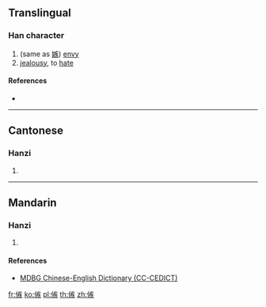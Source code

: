 {{character info/new}}
==Translingual==

===Han character===
{{Han char|rn=9|rad=人|as=10|sn=12|four=|canj=OKOK|ids=⿰亻疾}}

# (same as [[嫉]]) [[envy]]
# [[jealousy]], to [[hate]]

====References====
* {{Han ref|kx=0113.030|hdz=10205.010|uh=3475|ud=13429}}

----

==Cantonese==

===Hanzi===
{{yue-hanzi|jyut=[[zat6]]|y=jat6}}

# {{defn|lang=yue|sort=人10}}

----

==Mandarin==

===Hanzi===
{{cmn-hanzi|pin=[[hàn]] ([[han4]]), [[jí]] ([[ji2]]), [[jié]] ([[jie2]]), [[zhǎ]] ([[zha3]]), [[zí]] ([[zi2]])|wg=han<sup>4</sup>, chi<sup>2</sup>, chieh<sup>2</sup>, cha<sup>3</sup>, tzu<sup>2</sup>}}

# {{defn|lang=cmn|sort=人10}}

====References====
* [http://www.mdbg.net/chindict/chindict.php?page=worddict&wdrst=1&wdqb=%E3%91%B5 MDBG Chinese-English Dictionary (CC-CEDICT)]

[[fr:㑵]]
[[ko:㑵]]
[[pl:㑵]]
[[th:㑵]]
[[zh:㑵]]